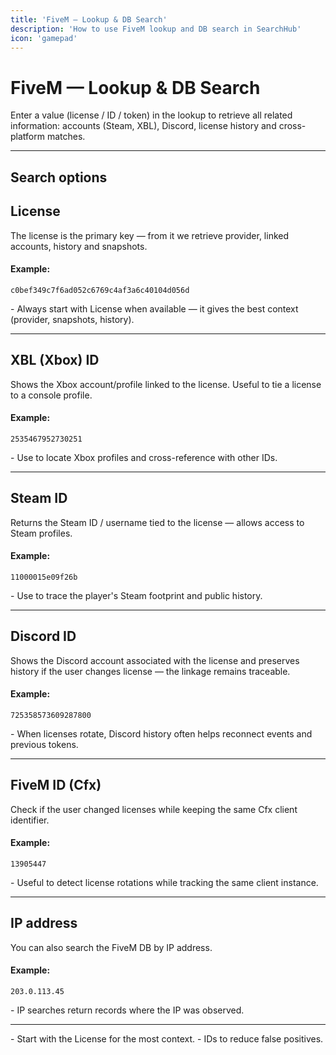 ```yaml
---
title: 'FiveM — Lookup & DB Search'
description: 'How to use FiveM lookup and DB search in SearchHub'
icon: 'gamepad'
---
```


# <Icon icon="gamepad" iconType="solid" size={32} /> FiveM — Lookup & DB Search

<Tip title="How to use our Lookup & DB Search?" icon="sparkles">
Enter a value (license / ID / token) in the lookup to retrieve all related information: accounts (Steam, XBL), Discord, license history and cross-platform matches.
</Tip>

---

## Search options

## <Icon icon="key" iconType="solid" size={24} /> License
The license is the primary key — from it we retrieve provider, linked accounts, history and snapshots.

#### Example:

```text
c0bef349c7f6ad052c6769c4af3a6c40104d056d
```

<Note>
- Always start with License when available — it gives the best context (provider, snapshots, history).
</Note>

---

## <Icon icon="xbox" iconType="solid" size={24} /> XBL (Xbox) ID
Shows the Xbox account/profile linked to the license. Useful to tie a license to a console profile.

#### Example:

```text
2535467952730251
```

<Note>
- Use to locate Xbox profiles and cross-reference with other IDs.
</Note>

---

## <Icon icon="steam" iconType="solid" size={24} /> Steam ID
Returns the Steam ID / username tied to the license — allows access to Steam profiles.

#### Example:

```text
11000015e09f26b
```

<Note>
- Use to trace the player's Steam footprint and public history.
</Note>

---

## <Icon icon="discord" iconType="solid" size={24} /> Discord ID
Shows the Discord account associated with the license and preserves history if the user changes license — the linkage remains traceable.

#### Example:

```text
725358573609287800
```

<Note>
- When licenses rotate, Discord history often helps reconnect events and previous tokens.
</Note>

---

## <Icon icon="user-police" iconType="solid" size={24} /> FiveM ID (Cfx)
Check if the user changed licenses while keeping the same Cfx client identifier.

#### Example:

```text
13905447
```

<Note>
- Useful to detect license rotations while tracking the same client instance.
</Note>

---

## <Icon icon="server" iconType="solid" size={24} /> IP address
You can also search the FiveM DB by IP address.

#### Example:

```text
203.0.113.45
```

<Note>
- IP searches return records where the IP was observed.
</Note>

---

<Tip title="Pro tips" icon="bulb">
- Start with the License for the most context.
- IDs to reduce false positives.    
</Tip>
